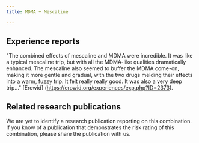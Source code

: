 ---
title: MDMA + Mescaline

---

## Experience reports

"The combined effects of mescaline and MDMA were incredible. It was like a typical mescaline trip, but with all the MDMA-like qualities dramatically enhanced. The mescaline also seemed to buffer the MDMA come-on, making it more gentle and gradual, with the two drugs melding their effects into a warm, fuzzy trip. It felt really really good. It was also a very deep trip..." [Erowid] (https://erowid.org/experiences/exp.php?ID=2373).

## Related research publications

We are yet to identify a research publication reporting on this combination. If you know of a publication that demonstrates the risk rating of this combination, please share the publication with us.



